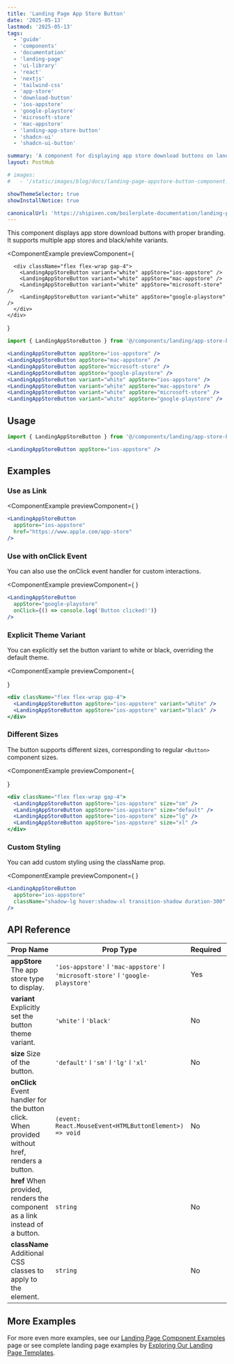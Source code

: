 ```yaml
---
title: 'Landing Page App Store Button'
date: '2025-05-13'
lastmod: '2025-05-13'
tags:
  - 'guide'
  - 'components'
  - 'documentation'
  - 'landing-page'
  - 'ui-library'
  - 'react'
  - 'nextjs'
  - 'tailwind-css'
  - 'app-store'
  - 'download-button'
  - 'ios-appstore'
  - 'google-playstore'
  - 'microsoft-store'
  - 'mac-appstore'
  - 'landing-app-store-button'
  - 'shadcn-ui'
  - 'shadcn-ui-button'

summary: 'A component for displaying app store download buttons on landing pages. Supports iOS App Store, Mac App Store, Microsoft Store, and Google Play Store with white and black variants.'
layout: PostHub

# images:
#   - '/static/images/blog/docs/landing-page-appstore-button-component.webp'

showThemeSelector: true
showInstallNotice: true

canonicalUrl: 'https://shipixen.com/boilerplate-documentation/landing-page-components/appstore-button'
---
```


This component displays app store download buttons with proper branding. It supports multiple app stores and black/white variants.

<ComponentExample
  previewComponent={
    <div className="flex flex-col gap-4">
      <div className="flex flex-wrap gap-4">
        <LandingAppStoreButton appStore="ios-appstore" />
        <LandingAppStoreButton appStore="mac-appstore" />
        <LandingAppStoreButton appStore="microsoft-store" />
        <LandingAppStoreButton appStore="google-playstore" />
      </div>

      <div className="flex flex-wrap gap-4">
        <LandingAppStoreButton variant="white" appStore="ios-appstore" />
        <LandingAppStoreButton variant="white" appStore="mac-appstore" />
        <LandingAppStoreButton variant="white" appStore="microsoft-store" />
        <LandingAppStoreButton variant="white" appStore="google-playstore" />
      </div>
    </div>
  }
>

```jsx
import { LandingAppStoreButton } from '@/components/landing/app-store-button/LandingAppStoreButton';

<LandingAppStoreButton appStore="ios-appstore" />
<LandingAppStoreButton appStore="mac-appstore" />
<LandingAppStoreButton appStore="microsoft-store" />
<LandingAppStoreButton appStore="google-playstore" />
<LandingAppStoreButton variant="white" appStore="ios-appstore" />
<LandingAppStoreButton variant="white" appStore="mac-appstore" />
<LandingAppStoreButton variant="white" appStore="microsoft-store" />
<LandingAppStoreButton variant="white" appStore="google-playstore" />
```

</ComponentExample>

## Usage

```jsx
import { LandingAppStoreButton } from '@/components/landing/app-store-button/LandingAppStoreButton';
```

```jsx
<LandingAppStoreButton appStore="ios-appstore" />
```

## Examples

### Use as Link

<ComponentExample
  previewComponent={
    <LandingAppStoreButton 
      appStore="ios-appstore" 
      href="https://www.apple.com/app-store"
    />
  }
>

```jsx
<LandingAppStoreButton 
  appStore="ios-appstore" 
  href="https://www.apple.com/app-store"
/>
```

</ComponentExample>

### Use with onClick Event
You can also use the onClick event handler for custom interactions.

<ComponentExample
  previewComponent={
    <LandingAppStoreButton
      appStore="google-playstore"
    />
  }
>

```jsx
<LandingAppStoreButton
  appStore="google-playstore"
  onClick={() => console.log('Button clicked!')}
/>
```

</ComponentExample>

### Explicit Theme Variant
You can explicitly set the button variant to white or black, overriding the default theme.

<ComponentExample
  previewComponent={
    <div className="flex flex-wrap gap-4">
      <LandingAppStoreButton appStore="ios-appstore" variant="white" />
      <LandingAppStoreButton appStore="ios-appstore" variant="black" />
    </div>
  }
>

```jsx
<div className="flex flex-wrap gap-4">
  <LandingAppStoreButton appStore="ios-appstore" variant="white" />
  <LandingAppStoreButton appStore="ios-appstore" variant="black" />
</div>
```

</ComponentExample>

### Different Sizes
The button supports different sizes, corresponding to regular `<Button>` component sizes.

<ComponentExample
  previewComponent={
    <div className="flex flex-wrap gap-4">
      <LandingAppStoreButton appStore="ios-appstore" size="sm" />
      <LandingAppStoreButton appStore="ios-appstore" size="default" />
      <LandingAppStoreButton appStore="ios-appstore" size="lg" />
      <LandingAppStoreButton appStore="ios-appstore" size="xl" />
    </div>
  }
>

```jsx
<div className="flex flex-wrap gap-4">
  <LandingAppStoreButton appStore="ios-appstore" size="sm" />
  <LandingAppStoreButton appStore="ios-appstore" size="default" />
  <LandingAppStoreButton appStore="ios-appstore" size="lg" />
  <LandingAppStoreButton appStore="ios-appstore" size="xl" />
</div>
```

</ComponentExample>

### Custom Styling
You can add custom styling using the className prop.

<ComponentExample
  previewComponent={
    <LandingAppStoreButton
      appStore="ios-appstore"
      className="shadow-lg hover:shadow-xl transition-shadow duration-300"
    />
  }
>

```jsx
<LandingAppStoreButton
  appStore="ios-appstore"
  className="shadow-lg hover:shadow-xl transition-shadow duration-300"
/>
```

</ComponentExample>

## API Reference

| Prop Name | Prop Type | Required | Default |
| --------- | --------- | -------- | ------- |
| **appStore** <Tippy>The app store type to display.</Tippy> | `'ios-appstore'` ǀ `'mac-appstore'` ǀ `'microsoft-store'` ǀ `'google-playstore'` | Yes | - |
| **variant** <Tippy>Explicitly set the button theme variant.</Tippy> | `'white'` ǀ `'black'` | No | `'black'` |
| **size** <Tippy>Size of the button.</Tippy> | `'default'` ǀ `'sm'` ǀ `'lg'` ǀ `'xl'` | No | `'default'` |
| **onClick** <Tippy>Event handler for the button click. When provided without href, renders a button.</Tippy> | `(event: React.MouseEvent<HTMLButtonElement>) => void` | No | - |
| **href** <Tippy>When provided, renders the component as a link instead of a button.</Tippy> | `string` | No | - |
| **className** <Tippy>Additional CSS classes to apply to the element.</Tippy> | `string` | No | `''` |

## More Examples

For more even more examples, see our <a href="/demo/landing-page-component-examples" className="fancy-link">Landing Page Component Examples</a> page or see complete landing page examples by <a href="/demo/landing-page-templates" className="fancy-link">Exploring Our Landing Page Templates</a>.
